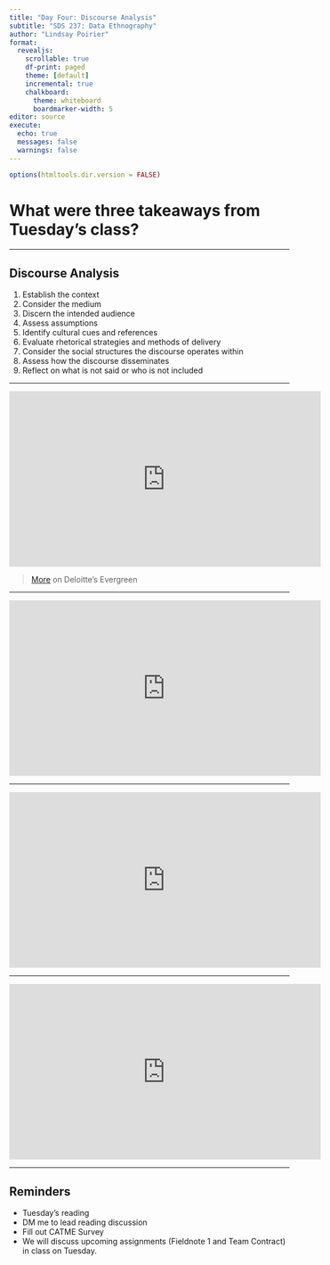 ```yaml
---
title: "Day Four: Discourse Analysis"
subtitle: "SDS 237: Data Ethnography"
author: "Lindsay Poirier"
format: 
  revealjs:
    scrollable: true
    df-print: paged
    theme: [default]
    incremental: true
    chalkboard:
      theme: whiteboard
      boardmarker-width: 5
editor: source
execute:
  echo: true
  messages: false
  warnings: false
---
```


```r
options(htmltools.dir.version = FALSE)
```

# What were three takeaways from Tuesday's class?

---

## Discourse Analysis

1. Establish the context
2. Consider the medium
3. Discern the intended audience
4. Assess assumptions 
5. Identify cultural cues and references
6. Evaluate rhetorical strategies and methods of delivery
7. Consider the social structures the discourse operates within
8. Assess how the discourse disseminates
9. Reflect on what is not said or who is not included

---

<iframe width="560" height="315" src="https://www.youtube.com/embed/3NfW1d1QWHs?si=4vCkMTTKcfHfAc1-" title="YouTube video player" frameborder="0" allow="accelerometer; autoplay; clipboard-write; encrypted-media; gyroscope; picture-in-picture; web-share" referrerpolicy="strict-origin-when-cross-origin" allowfullscreen></iframe>

> [More](https://www2.deloitte.com/content/dam/Deloitte/us/Documents/consulting/us-data-observability.pdf) on Deloitte's Evergreen

---

<iframe width="560" height="315" src="https://www.youtube.com/embed/MhT5qT116wo?si=ygFBMRoQYSGNV1bs" title="YouTube video player" frameborder="0" allow="accelerometer; autoplay; clipboard-write; encrypted-media; gyroscope; picture-in-picture; web-share" referrerpolicy="strict-origin-when-cross-origin" allowfullscreen></iframe>

---

<iframe width="560" height="315" src="https://www.youtube.com/embed/nMfPEbNBA-k?si=D7Pd8WGBA1zF_03f" title="YouTube video player" frameborder="0" allow="accelerometer; autoplay; clipboard-write; encrypted-media; gyroscope; picture-in-picture; web-share" referrerpolicy="strict-origin-when-cross-origin" allowfullscreen></iframe>

---

<iframe width="560" height="315" src="https://www.youtube.com/embed/8pHzROP1D-w?si=kmZRK4lKq2eUekP5" title="YouTube video player" frameborder="0" allow="accelerometer; autoplay; clipboard-write; encrypted-media; gyroscope; picture-in-picture; web-share" allowfullscreen></iframe>

---

## Reminders

- Tuesday's reading
- DM me to lead reading discussion
- Fill out CATME Survey
- We will discuss upcoming assignments (Fieldnote 1 and Team Contract) in class on Tuesday. 

